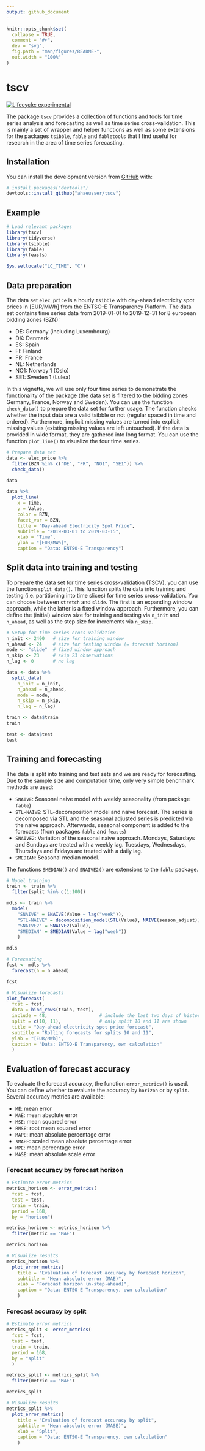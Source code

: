 ```yaml
---
output: github_document
---
```


<!-- README.md is generated from README.Rmd. Please edit that file -->

```r
knitr::opts_chunk$set(
  collapse = TRUE,
  comment = "#>",
  dev = "svg",
  fig.path = "man/figures/README-",
  out.width = "100%"
)
```

# tscv

<!-- badges: start -->
[![Lifecycle: experimental](https://img.shields.io/badge/lifecycle-experimental-orange.svg)](https://www.tidyverse.org/lifecycle/#experimental)
<!-- badges: end -->

The package `tscv` provides a collection of functions and tools for time series analysis and forecasting as well as time series cross-validation. This is mainly a set of wrapper and helper functions as well as some extensions for the packages `tsibble`, `fable` and `fabletools` that I find useful for research in the area of time series forecasting.

## Installation

You can install the development version from [GitHub](https://github.com/) with:

``` r
# install.packages("devtools")
devtools::install_github("ahaeusser/tscv")
```
## Example

```r
# Load relevant packages
library(tscv)
library(tidyverse)
library(tsibble)
library(fable)
library(feasts)
```
```r
Sys.setlocale("LC_TIME", "C")
```


## Data preparation

The data set `elec_price` is a hourly `tsibble` with day-ahead electricity spot prices in [EUR/MWh] from the ENTSO-E Transparency Platform. The data set contains time series data from 2019-01-01 to 2019-12-31 for 8 european bidding zones (BZN): 

* DE: Germany (including Luxembourg)
* DK: Denmark
* ES: Spain
* FI: Finland
* FR: France
* NL: Netherlands
* NO1: Norway 1 (Oslo)
* SE1: Sweden 1 (Lulea)

In this vignette, we will use only four time series to demonstrate the functionality of the package (the data set is filtered to the bidding zones Germany, France, Norway and Sweden). You can use the function `check_data()` to prepare the data set for further usage. The function checks whether the input data are a valid tsibble or not (regular spaced in time and ordered). Furthermore, implicit missing values are turned into explicit missing values (existing missing values are left untouched). If the data is provided in wide format, they are gathered into long format. You can use the function `plot_line()` to visualize the four time series.

```r

# Prepare data set
data <- elec_price %>%
  filter(BZN %in% c("DE", "FR", "NO1", "SE1")) %>%
  check_data()

data

data %>%
  plot_line(
    x = Time,
    y = Value,
    color = BZN,
    facet_var = BZN,
    title = "Day-ahead Electricity Spot Price",
    subtitle = "2019-03-01 to 2019-03-15",
    xlab = "Time",
    ylab = "[EUR/MWh]",
    caption = "Data: ENTSO-E Transparency")

```


## Split data into training and testing

To prepare the data set for time series cross-validation (TSCV), you can use the function `split_data()`. This function splits the data into training and testing (i.e. partitioning into time slices) for time series cross-validation. You can choose between `stretch` and `slide`. The first is an expanding window approach, while the latter is a fixed window approach. Furthermore, you can define the (initial) window size for training and testing via `n_init` and `n_ahead`, as well as the step size for increments via `n_skip`.

```r

# Setup for time series cross validation
n_init <- 2400   # size for training window
n_ahead <- 24    # size for testing window (= forecast horizon)
mode <- "slide"  # fixed window approach
n_skip <- 23     # skip 23 observations
n_lag <- 0       # no lag

data <- data %>%
  split_data(
    n_init = n_init,
    n_ahead = n_ahead,
    mode = mode,
    n_skip = n_skip,
    n_lag = n_lag)

train <- data$train
train

test <- data$test
test

```



## Training and forecasting

The data is split into training and test sets and we are ready for forecasting. Due to the sample size and computation time, only very simple benchmark methods are used: 

* `SNAIVE`: Seasonal naive model with weekly seasonality (from package `fable`)
* `STL-NAIVE`: STL-decomposition model and naive forecast. The series is decomposed via STL and the seasonal adjusted series is predicted via the naive approach. Afterwards, seasonal component is added to the forecasts (from packages `fable` and `feasts`)
* `SNAIVE2`: Variation of the seasonal naive approach. Mondays, Saturdays and Sundays are treated with a weekly lag. Tuesdays, Wednesdays, Thursdays and Fridays are treated with a daily lag.
* `SMEDIAN`: Seasonal median model.

The functions `SMEDIAN()` and `SNAIVE2()` are extensions to the `fable` package.

```r

# Model training
train <- train %>%
  filter(split %in% c(1:100))

mdls <- train %>%
  model(
    "SNAIVE" = SNAIVE(Value ~ lag("week")),
    "STL-NAIVE" = decomposition_model(STL(Value), NAIVE(season_adjust)),
    "SNAIVE2" = SNAIVE2(Value),
    "SMEDIAN" = SMEDIAN(Value ~ lag("week"))
    )

mdls

# Forecasting
fcst <- mdls %>%
  forecast(h = n_ahead)

fcst

# Visualize forecasts
plot_forecast(
  fcst = fcst,
  data = bind_rows(train, test),
  include = 48,                   # include the last two days of historical values
  split = c(10, 11),              # only split 10 and 11 are shown
  title = "Day-ahead electricity spot price forecast",
  subtitle = "Rolling forecasts for splits 10 and 11",
  ylab = "[EUR/MWh]",
  caption = "Data: ENTSO-E Transparency, own calculation"
  )

```


## Evaluation of forecast accuracy

To evaluate the forecast accuracy, the function `error_metrics()` is used. You can define whether to evaluate the accuracy by `horizon` or by `split`. Several accuracy metrics are available:

* `ME`: mean error
* `MAE`: mean absolute error
* `MSE`: mean squared error
* `RMSE`: root mean squared error
* `MAPE`: mean absolute percentage error
* `sMAPE`: scaled mean absolute percentage error
* `MPE`: mean percentage error
* `MASE`: mean absolute scale error


### Forecast accuracy by forecast horizon

```r

# Estimate error metrics
metrics_horizon <- error_metrics(
  fcst = fcst,
  test = test,
  train = train,
  period = 168,
  by = "horizon")

metrics_horizon <- metrics_horizon %>%
  filter(metric == "MAE")

metrics_horizon

# Visualize results
metrics_horizon %>%
  plot_error_metrics(
    title = "Evaluation of forecast accuracy by forecast horizon",
    subtitle = "Mean absolute error (MAE)",
    xlab = "Forecast horizon (n-step-ahead)",
    caption = "Data: ENTSO-E Transparency, own calculation"
    )

```


### Forecast accuracy by split

```r

# Estimate error metrics
metrics_split <- error_metrics(
  fcst = fcst,
  test = test,
  train = train,
  period = 168,
  by = "split"
  )

metrics_split <- metrics_split %>%
  filter(metric == "MAE")

metrics_split

# Visualize results
metrics_split %>%
  plot_error_metrics(
    title = "Evaluation of forecast accuracy by split",
    subtitle = "Mean absolute error (MASE)",
    xlab = "Split",
    caption = "Data: ENTSO-E Transparency, own calculation"
    )

```
